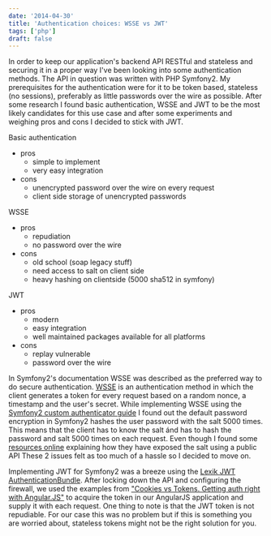 ```yaml
---
date: '2014-04-30'
title: 'Authentication choices: WSSE vs JWT'
tags: ['php']
draft: false
---
```


In order to keep our application's backend API RESTful and stateless and securing it in a proper way I've been looking into some authentication methods. The API in question was written with PHP Symfony2. My prerequisites for the authentication were for it to be token based, stateless (no sessions), preferably as little passwords over the wire as possible. After some research I found basic authentication, WSSE and JWT to be the most likely candidates for this use case and after some experiments and weighing pros and cons I decided to stick with JWT.

Basic authentication

-   pros
    -   simple to implement
    -   very easy integration
-   cons
    -   unencrypted password over the wire on every request
    -   client side storage of unencrypted passwords

WSSE

-   pros
    -   repudiation
    -   no password over the wire
-   cons
    -   old school (soap legacy stuff)
    -   need access to salt on client side
    -   heavy hashing on clientside (5000 sha512 in symfony)

JWT

-   pros
    -   modern
    -   easy integration
    -   well maintained packages available for all platforms
-   cons
    -   replay vulnerable
    -   password over the wire

In Symfony2's documentation WSSE was described as the preferred way to do secure authentication. [WSSE](http://en.wikipedia.org/wiki/WS-Security) is an authentication method in which the client generates a token for every request based on a random nonce, a timestamp and the user's secret. While implementing WSSE using the [Symfony2 custom authenticator guide](http://symfony.com/doc/master/cookbook/security/custom_authentication_provider.html) I found out the default password encryption in Symfony2 hashes the user password with the salt 5000 times. This means that the client has to know the salt ánd has to hash the password and salt 5000 times on each request. Even though I found some [resources online](http://obtao.com/blog/2013/09/how-to-use-wsse-in-android-app/) explaining how they have exposed the salt using a public API These 2 issues felt as too much of a hassle so I decided to move on.

Implementing JWT for Symfony2 was a breeze using the [Lexik JWT AuthenticationBundle](https://github.com/lexik/LexikJWTAuthenticationBundle). After locking down the API and configuring the firewall, we used the examples from ["Cookies vs Tokens. Getting auth right with Angular.JS"](https://auth0.com/blog/2014/01/07/angularjs-authentication-with-cookies-vs-token/) to acquire the token in our AngularJS application and supply it with each request. One thing to note is that the JWT token is not repudiable. For our case this was no problem but if this is something you are worried about, stateless tokens might not be the right solution for you.
